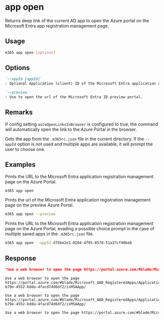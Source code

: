 
# app open

Returns deep link of the current AD app to open the Azure portal on the Microsoft Entra app registration management page.

## Usage

```sh
m365 app open [options]
```

## Options

```md definition-list
`--appId [appId]`
: Optional Application (client) ID of the Microsoft Entra application registration to open. Uses the app from the `.m365rc.json` file corresponding to the `appId`. If multiple apps are available, this will evade the prompt to choose an app. If the `appId` is not available in the list of apps, an error is thrown.

`--preview`
: Use to open the url of the Microsoft Entra ID preview portal.
```

<Global />

## Remarks

If config setting `autoOpenLinksInBrowser` is configured to true, the command will automatically open the link to the Azure Portal in the browser.

Gets the app from the `.m365rc.json` file in the current directory. If the `--appId` option is not used and multiple apps are available, it will prompt the user to choose one.

## Examples

Prints the URL to the Microsoft Entra application registration management page on the Azure Portal. 

```sh
m365 app open
```

Prints the url of the Microsoft Entra application registration management page on the preview Azure Portal.

```sh
m365 app open --preview
```

Prints the URL to the Microsoft Entra application registration management page on the Azure Portal, evading a possible choice prompt in the case of multiple saved apps in the `.m365rc.json` file. 

```sh
m365 app open --appId d75be2e1-0204-4f95-857d-51a37cf40be8 
```

## Response

<Tabs>
  <TabItem value="JSON">

  ```json
  "Use a web browser to open the page https://portal.azure.com/#blade/Microsoft_AAD_RegisteredApps/ApplicationMenuBlade/Overview/appId/02f9ff8c-b79e-4552-bdda-4facd74d6df2/isMSAApp/"
  ```

  </TabItem>
  <TabItem value="Text">

  ```text
  Use a web browser to open the page https://portal.azure.com/#blade/Microsoft_AAD_RegisteredApps/ApplicationMenuBlade/Overview/appId/02f9ff8c-b79e-4552-bdda-4facd74d6df2/isMSAApp/
  ```

  </TabItem>
  <TabItem value="CSV">

  ```csv
  Use a web browser to open the page https://portal.azure.com/#blade/Microsoft_AAD_RegisteredApps/ApplicationMenuBlade/Overview/appId/02f9ff8c-b79e-4552-bdda-4facd74d6df2/isMSAApp/
  ```

  </TabItem>
  <TabItem value="Markdown">

  ```md
  Use a web browser to open the page https://portal.azure.com/#blade/Microsoft_AAD_RegisteredApps/ApplicationMenuBlade/Overview/appId/02f9ff8c-b79e-4552-bdda-4facd74d6df2/isMSAApp/
  ```

  </TabItem>
</Tabs>

